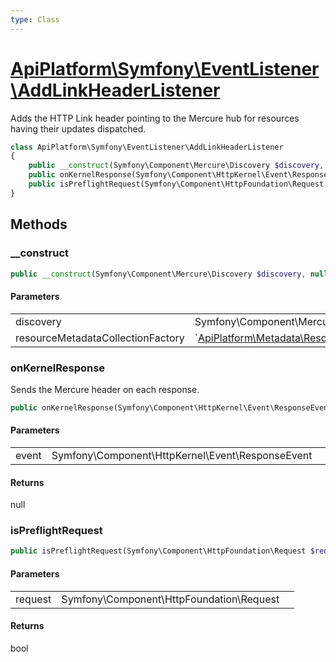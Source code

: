 ```yaml
---
type: Class
---
```


# [ApiPlatform\Symfony\EventListener\AddLinkHeaderListener](/docs/v3.1/reference/Symfony/EventListener/AddLinkHeaderListener)

Adds the HTTP Link header pointing to the Mercure hub for resources having their updates dispatched.


```php
class ApiPlatform\Symfony\EventListener\AddLinkHeaderListener
{
    public __construct(Symfony\Component\Mercure\Discovery $discovery, null|`<a href="/docs/v3.1/reference/Metadata/Resource/Factory/ResourceMetadataCollectionFactoryInterface">ApiPlatform\Metadata\Resource\Factory\ResourceMetadataCollectionFactoryInterface</a>` $resourceMetadataCollectionFactory)
    public onKernelResponse(Symfony\Component\HttpKernel\Event\ResponseEvent $event): null
    public isPreflightRequest(Symfony\Component\HttpFoundation\Request $request): bool
}
```
## Methods

### __construct



```php
public __construct(Symfony\Component\Mercure\Discovery $discovery, null|`<a href="/docs/v3.1/reference/Metadata/Resource/Factory/ResourceMetadataCollectionFactoryInterface">ApiPlatform\Metadata\Resource\Factory\ResourceMetadataCollectionFactoryInterface</a>` $resourceMetadataCollectionFactory)
```

#### Parameters

<table><tbody>
<tr><td>discovery</td><td>Symfony\Component\Mercure\Discovery</td><td></td></tr><tr><td>resourceMetadataCollectionFactory</td><td>`<a href="/docs/v3.1/reference/Metadata/Resource/Factory/ResourceMetadataCollectionFactoryInterface">ApiPlatform\Metadata\Resource\Factory\ResourceMetadataCollectionFactoryInterface</a>`</td><td></td></tr>
</tbody>
</table>

### onKernelResponse

Sends the Mercure header on each response.

```php
public onKernelResponse(Symfony\Component\HttpKernel\Event\ResponseEvent $event): null
```

#### Parameters

<table><tbody>
<tr><td>event</td><td>Symfony\Component\HttpKernel\Event\ResponseEvent</td><td></td></tr>
</tbody>
</table>

#### Returns

null

### isPreflightRequest



```php
public isPreflightRequest(Symfony\Component\HttpFoundation\Request $request): bool
```

#### Parameters

<table><tbody>
<tr><td>request</td><td>Symfony\Component\HttpFoundation\Request</td><td></td></tr>
</tbody>
</table>

#### Returns

bool
